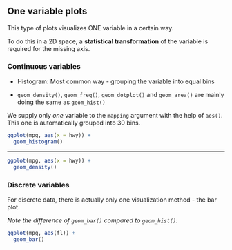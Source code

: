 ## One variable plots

This type of plots visualizes ONE variable in a certain way.

To do this in a 2D space, a **statistical transformation** of the variable is required for the missing axis.

### Continuous variables

- Histogram: Most common way - grouping the variable into equal bins

- `geom_density()`, `geom_freq()`, `geom_dotplot()` and `geom_area()` are mainly doing the same as `geom_hist()`

We supply only _one_ variable to the `mapping` argument with the help of `aes()`.
This one is automatically grouped into 30 bins.

```r
ggplot(mpg, aes(x = hwy)) +
  geom_histogram()
```

---

```r
ggplot(mpg, aes(x = hwy)) +
  geom_density()
```

### Discrete variables

For discrete data, there is actually only one visualization method - the bar plot.

  \smallskip

*Note the difference of `geom_bar()` compared to `geom_hist()`.*

```r
ggplot(mpg, aes(fl)) +
  geom_bar()
```
